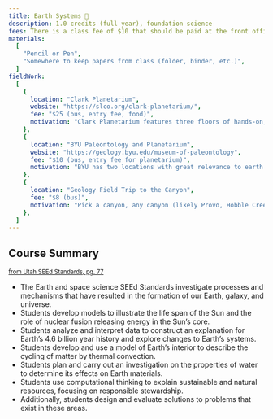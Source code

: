 ```yaml
---
title: Earth Systems 🌋
description: 1.0 credits (full year), foundation science
fees: There is a class fee of $10 that should be paid at the front office. This fee covers any perishable lab materials used throughout the course for building models that assist our learning.
materials:
  [
    "Pencil or Pen",
    "Somewhere to keep papers from class (folder, binder, etc.)",
  ]
fieldWork:
  [
    {
      location: "Clark Planetarium",
      website: "https://slco.org/clark-planetarium/",
      fee: "$25 (bus, entry fee, food)",
      motivation: "Clark Planetarium features three floors of hands-on, interactive exhibits. The topics are Earth, Near Earth, and Beyond.",
    },
    {
      location: "BYU Paleontology and Planetarium",
      website: "https://geology.byu.edu/museum-of-paleontology",
      fee: "$10 (bus, entry fee for planetarium)",
      motivation: "BYU has two locations with great relevance to earth systems, with topics ranging from climate change to the formation of the universe and its structures.",
    },
    {
      location: "Geology Field Trip to the Canyon",
      fee: "$8 (bus)",
      motivation: "Pick a canyon, any canyon (likely Provo, Hobble Creek, or Rock) to visualize Utah's geologic history.",
    },
  ]
---
```


## Course Summary

<small>
  <a
    href="https://schools.utah.gov/curr/science/_science_/2023SEEdK12.pdf"
    target="_blank"
  >
    from Utah SEEd Standards, pg. 77
  </a>
</small>

- The Earth and space science SEEd Standards investigate processes and mechanisms that have resulted in the formation of our Earth, galaxy, and universe.
- Students develop models to illustrate the life span of the Sun and the role of nuclear fusion releasing energy in the Sun’s core.
- Students analyze and interpret data to construct an explanation for Earth’s 4.6 billion year history and explore changes to Earth’s systems.
- Students develop and use a model of Earth’s interior to describe the cycling of matter by thermal convection.
- Students plan and carry out an investigation on the properties of water to determine its effects on Earth materials.
- Students use computational thinking to explain sustainable and natural resources, focusing on responsible stewardship.
- Additionally, students design and evaluate solutions to problems that exist in these areas.
